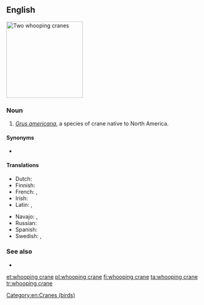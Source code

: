 ==English==
[[Image:WhoopingCrane23.jpg|thumb|right|200px|Two whooping cranes]]
{{wikipedia}}
{{wikispecies|Grus americana}}

===Noun===
{{en-noun|head=[[whooping]] [[crane]]}}

# ''[[Grus americana]]'', a species of crane native to North America.

====Synonyms====
* {{l|en|trumpeter crane}} {{qualifier|rare, dated}}

====Translations====
{{trans-top|''Grus americana''}}
* Dutch: {{t+|nl|kraanvogel|m}}
* Finnish: {{t+|fi|trumpettikurki}}
* French: {{t|fr|grue canadienne|f}}, {{t|fr|grue américaine|f}}
* Irish: {{t|ga|grús Meiriceánach|m}}
* Latin: {{t|la|Grus americana}}, {{t|la|Grus canadensis}}
{{trans-mid}}
* Navajo: {{t|nv|dééł}}, {{t|nv|tóniłhę́ęshii}}
* Russian: {{t|ru|америка́нский жура́вль|m}}
* Spanish: {{t|es|grulla blanca|f}}
* Swedish: {{t+|sv|prärietrana}}, {{t|sv|trumpetartrana}}
{{trans-bottom}}

===See also===
* {{l|en|sandhill crane}}

[[Category:en:Cranes (birds)]]

[[et:whooping crane]]
[[pl:whooping crane]]
[[fi:whooping crane]]
[[ta:whooping crane]]
[[tr:whooping crane]]